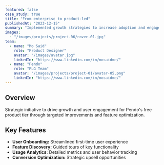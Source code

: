 ```yaml
---
featured: false
case_study: true
title: "From enterprise to product-led"
publishedAt: "2023-12-15"
summary: "Implemented growth strategies to increase adoption and engagement of Pendo's free tier product."
images:
  - "/images/projects/project-06/cover-01.jpg"
team:
  - name: "Mo Said"
    role: "Product Designer"
    avatar: "/images/avatar.jpg"
    linkedIn: "https://www.linkedin.com/in/mosaidme/"
  - name: "Pendo"
    role: "PLG Team"
    avatar: "/images/projects/project-01/avatar-05.png"
    linkedIn: "https://www.linkedin.com/in/mosaidme/"
---
```


## Overview

Strategic initiative to drive growth and user engagement for Pendo's free product tier through targeted improvements and feature optimization.

## Key Features

- **User Onboarding:** Streamlined first-time user experience
- **Feature Discovery:** Guided tours of key functionality
- **Usage Analytics:** Detailed metrics and user behavior tracking
- **Conversion Optimization:** Strategic upsell opportunities 